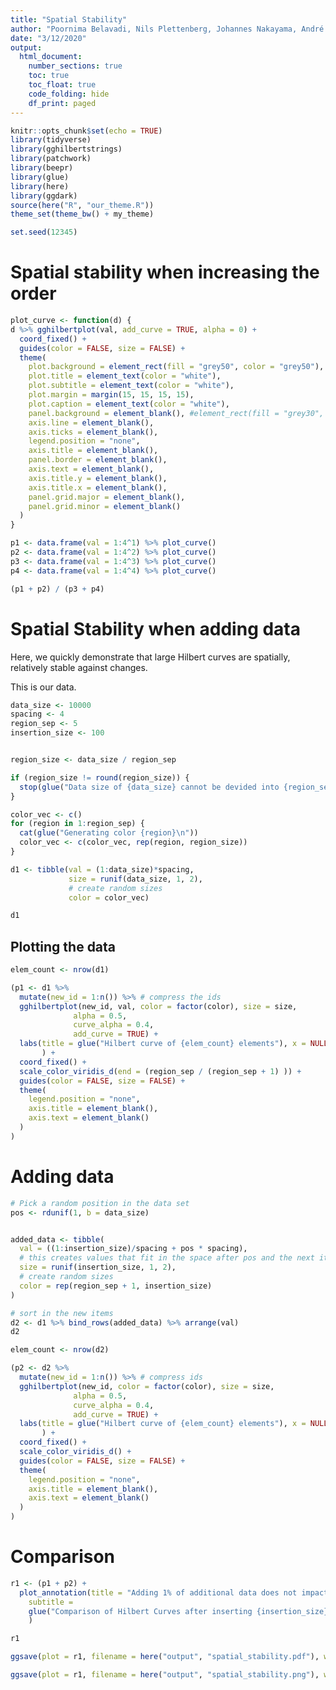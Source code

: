 ```yaml
---
title: "Spatial Stability"
author: "Poornima Belavadi, Nils Plettenberg, Johannes Nakayama, André Calero Valdez"
date: "3/12/2020"
output: 
  html_document:
    number_sections: true
    toc: true
    toc_float: true
    code_folding: hide
    df_print: paged
---
```


```r
knitr::opts_chunk$set(echo = TRUE)
library(tidyverse)
library(gghilbertstrings)
library(patchwork)
library(beepr)
library(glue)
library(here)
library(ggdark)
source(here("R", "our_theme.R"))
theme_set(theme_bw() + my_theme)

set.seed(12345)

```

# Spatial stability when increasing the order

```r

plot_curve <- function(d) {
d %>% gghilbertplot(val, add_curve = TRUE, alpha = 0) +
  coord_fixed() +
  guides(color = FALSE, size = FALSE) +
  theme(
    plot.background = element_rect(fill = "grey50", color = "grey50"),
    plot.title = element_text(color = "white"),
    plot.subtitle = element_text(color = "white"),
    plot.margin = margin(15, 15, 15, 15),
    plot.caption = element_text(color = "white"),
    panel.background = element_blank(), #element_rect(fill = "grey30", color = "grey50"),
    axis.line = element_blank(),
    axis.ticks = element_blank(),
    legend.position = "none",
    axis.title = element_blank(),
    panel.border = element_blank(),
    axis.text = element_blank(),
    axis.title.y = element_blank(),
    axis.title.x = element_blank(),
    panel.grid.major = element_blank(),
    panel.grid.minor = element_blank()
  )  
}

p1 <- data.frame(val = 1:4^1) %>% plot_curve()
p2 <- data.frame(val = 1:4^2) %>% plot_curve()
p3 <- data.frame(val = 1:4^3) %>% plot_curve()
p4 <- data.frame(val = 1:4^4) %>% plot_curve()

(p1 + p2) / (p3 + p4)

```



# Spatial Stability when adding data

Here, we quickly demonstrate that large Hilbert curves are spatially, relatively stable against changes.

This is our data.

```r
data_size <- 10000
spacing <- 4
region_sep <- 5
insertion_size <- 100


region_size <- data_size / region_sep

if (region_size != round(region_size)) {
  stop(glue("Data size of {data_size} cannot be devided into {region_sep} parts."))
}

color_vec <- c()
for (region in 1:region_sep) {
  cat(glue("Generating color {region}\n"))
  color_vec <- c(color_vec, rep(region, region_size))
}

d1 <- tibble(val = (1:data_size)*spacing,
             size = runif(data_size, 1, 2),
             # create random sizes
             color = color_vec)

d1
```

## Plotting the data

```r
elem_count <- nrow(d1)

(p1 <- d1 %>% 
  mutate(new_id = 1:n()) %>% # compress the ids
  gghilbertplot(new_id, val, color = factor(color), size = size, 
              alpha = 0.5,
              curve_alpha = 0.4, 
              add_curve = TRUE) +
  labs(title = glue("Hilbert curve of {elem_count} elements"), x = NULL, y = NULL
       ) +
  coord_fixed() +
  scale_color_viridis_d(end = (region_sep / (region_sep + 1) )) +
  guides(color = FALSE, size = FALSE) +
  theme(
    legend.position = "none",
    axis.title = element_blank(),
    axis.text = element_blank()
  )
)
```

# Adding data

```r
# Pick a random position in the data set
pos <- rdunif(1, b = data_size)


added_data <- tibble(
  val = ((1:insertion_size)/spacing + pos * spacing), 
  # this creates values that fit in the space after pos and the next item
  size = runif(insertion_size, 1, 2),
  # create random sizes
  color = rep(region_sep + 1, insertion_size)
)

# sort in the new items
d2 <- d1 %>% bind_rows(added_data) %>% arrange(val) 
d2
```

```r

elem_count <- nrow(d2)

(p2 <- d2 %>% 
  mutate(new_id = 1:n()) %>% # compress ids
  gghilbertplot(new_id, color = factor(color), size = size, 
              alpha = 0.5,
              curve_alpha = 0.4, 
              add_curve = TRUE) +
  labs(title = glue("Hilbert curve of {elem_count} elements"), x = NULL, y = NULL
       ) +
  coord_fixed() +
  scale_color_viridis_d() +
  guides(color = FALSE, size = FALSE) +
  theme(
    legend.position = "none",
    axis.title = element_blank(),
    axis.text = element_blank()
  )
)
```

# Comparison

```r
r1 <- (p1 + p2) + 
  plot_annotation(title = "Adding 1% of additional data does not impact location to a large extent",
    subtitle = 
    glue("Comparison of Hilbert Curves after inserting {insertion_size} elements at random location")
    )

r1

ggsave(plot = r1, filename = here("output", "spatial_stability.pdf"), width = 14, height = 7)

ggsave(plot = r1, filename = here("output", "spatial_stability.png"), width = 14, height = 7, dpi = 500)

```

